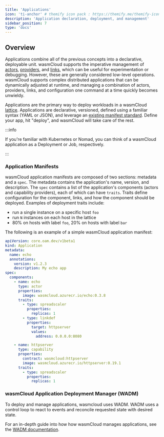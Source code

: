 ```yaml
---
title: 'Applications'
icon: 'ti-anchor' # themify icon pack : https://themify.me/themify-icons
description: 'Application declaration, deployment, and management'
sidebar_position: 7
type: 'docs'
---
```


## Overview

Applications combine all of the previous concepts into a declarative, deployable unit. wasmCloud supports the imperative management of [actors](/docs/0.82/concepts/actors), [providers](/docs/0.82/concepts/capabilities), and [links](/docs/0.82/concepts/runtime-linking), which can be useful for experimentation or debugging. However, these are generally considered low-level operations. wasmCloud supports complex distributed applications that can be dynamically adjusted at runtime, and managing a combination of actors, providers, links, and configuration one command at a time quickly becomes unwieldy.

Applications are the primary way to deploy workloads in a wasmCloud [lattice](/docs/0.82/concepts/lattice). Applications are declarative, versioned, defined using a familiar syntax (YAML or JSON), and leverage an [existing manifest standard](https://oam.dev/). Define your app, hit "deploy", and wasmCloud will take care of the rest.

:::info

If you're familiar with Kubernetes or Nomad, you can think of a wasmCloud application as a Deployment or Job, respectively.

:::

### Application Manifests

wasmCloud application manifests are composed of two sections: metadata and a `spec`. The metadata contains the application's name, version, and description. The `spec` contains a list of the application's components (actors and capability providers), each of which can have `traits`. Traits define configuration for the component, links, and how the component should be deployed. Examples of deployment traits include:

- run a single instance on a specific host `foo`
- run `N` instances on each host in the lattice
- 80% on hosts with label `foo`, 20% on hosts with label `bar`

The following is an example of a simple wasmCloud application manifest:

```yaml
apiVersion: core.oam.dev/v1beta1
kind: Application
metadata:
  name: echo
  annotations:
    version: v1.2.3
    description: My echo app
spec:
  components:
    - name: echo
      type: actor
      properties:
        image: wasmcloud.azurecr.io/echo:0.3.8
      traits:
        - type: spreadscaler
          properties:
            replicas: 1
        - type: linkdef
          properties:
            target: httpserver
            values:
              address: 0.0.0.0:8080

    - name: httpserver
      type: capability
      properties:
        contract: wasmcloud:httpserver
        image: wasmcloud.azurecr.io/httpserver:0.19.1
      traits:
        - type: spreadscaler
          properties:
            replicas: 1
```

### wasmCloud Application Deployment Manager (WADM)

To deploy and manage applications, wasmcloud uses WADM. WADM uses a control loop to react to events and reconcile requested state with desired state.

For an in-depth guide into how how wasmCloud manages applications, see the [WADM documentation](/docs/0.82/ecosystem/wadm/).
